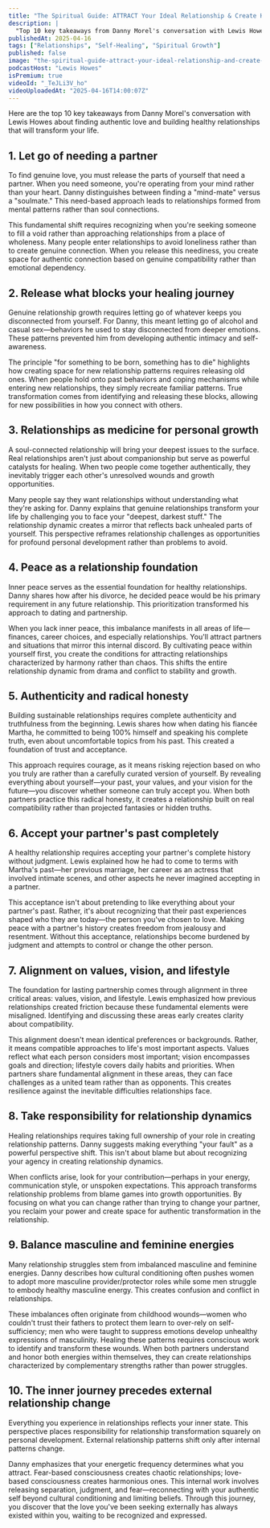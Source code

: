 ```yaml
---
title: "The Spiritual Guide: ATTRACT Your Ideal Relationship & Create Healthy, Lasting Love!"
description: |
  "Top 10 key takeaways from Danny Morel's conversation with Lewis Howes about finding authentic love and building healthy relationships that will transform your life."
publishedAt: 2025-04-16
tags: ["Relationships", "Self-Healing", "Spiritual Growth"]
published: false
image: "the-spiritual-guide-attract-your-ideal-relationship-and-create-healthy-lasting-love.jpg"
podcastHost: "Lewis Howes"
isPremium: true
videoId: "_TeJLi3V_ho"
videoUploadedAt: "2025-04-16T14:00:07Z"
---
```



<PodcastSummaryPageLayout frontmatter={frontmatter}>

Here are the top 10 key takeaways from Danny Morel's conversation with Lewis Howes about finding authentic love and building healthy relationships that will transform your life.

## 1. Let go of needing a partner

To find genuine love, you must release the parts of yourself that need a partner. When you need someone, you're operating from your mind rather than your heart. Danny distinguishes between finding a "mind-mate" versus a "soulmate." This need-based approach leads to relationships formed from mental patterns rather than soul connections.

This fundamental shift requires recognizing when you're seeking someone to fill a void rather than approaching relationships from a place of wholeness. Many people enter relationships to avoid loneliness rather than to create genuine connection. When you release this neediness, you create space for authentic connection based on genuine compatibility rather than emotional dependency.

## 2. Release what blocks your healing journey

Genuine relationship growth requires letting go of whatever keeps you disconnected from yourself. For Danny, this meant letting go of alcohol and casual sex—behaviors he used to stay disconnected from deeper emotions. These patterns prevented him from developing authentic intimacy and self-awareness.

The principle "for something to be born, something has to die" highlights how creating space for new relationship patterns requires releasing old ones. When people hold onto past behaviors and coping mechanisms while entering new relationships, they simply recreate familiar patterns. True transformation comes from identifying and releasing these blocks, allowing for new possibilities in how you connect with others.

## 3. Relationships as medicine for personal growth

A soul-connected relationship will bring your deepest issues to the surface. Real relationships aren't just about companionship but serve as powerful catalysts for healing. When two people come together authentically, they inevitably trigger each other's unresolved wounds and growth opportunities.

Many people say they want relationships without understanding what they're asking for. Danny explains that genuine relationships transform your life by challenging you to face your "deepest, darkest stuff." The relationship dynamic creates a mirror that reflects back unhealed parts of yourself. This perspective reframes relationship challenges as opportunities for profound personal development rather than problems to avoid.

## 4. Peace as a relationship foundation

Inner peace serves as the essential foundation for healthy relationships. Danny shares how after his divorce, he decided peace would be his primary requirement in any future relationship. This prioritization transformed his approach to dating and partnership.

When you lack inner peace, this imbalance manifests in all areas of life—finances, career choices, and especially relationships. You'll attract partners and situations that mirror this internal discord. By cultivating peace within yourself first, you create the conditions for attracting relationships characterized by harmony rather than chaos. This shifts the entire relationship dynamic from drama and conflict to stability and growth.

## 5. Authenticity and radical honesty

Building sustainable relationships requires complete authenticity and truthfulness from the beginning. Lewis shares how when dating his fiancée Martha, he committed to being 100% himself and speaking his complete truth, even about uncomfortable topics from his past. This created a foundation of trust and acceptance.

This approach requires courage, as it means risking rejection based on who you truly are rather than a carefully curated version of yourself. By revealing everything about yourself—your past, your values, and your vision for the future—you discover whether someone can truly accept you. When both partners practice this radical honesty, it creates a relationship built on real compatibility rather than projected fantasies or hidden truths.

## 6. Accept your partner's past completely

A healthy relationship requires accepting your partner's complete history without judgment. Lewis explained how he had to come to terms with Martha's past—her previous marriage, her career as an actress that involved intimate scenes, and other aspects he never imagined accepting in a partner.

This acceptance isn't about pretending to like everything about your partner's past. Rather, it's about recognizing that their past experiences shaped who they are today—the person you've chosen to love. Making peace with a partner's history creates freedom from jealousy and resentment. Without this acceptance, relationships become burdened by judgment and attempts to control or change the other person.

## 7. Alignment on values, vision, and lifestyle

The foundation for lasting partnership comes through alignment in three critical areas: values, vision, and lifestyle. Lewis emphasized how previous relationships created friction because these fundamental elements were misaligned. Identifying and discussing these areas early creates clarity about compatibility.

This alignment doesn't mean identical preferences or backgrounds. Rather, it means compatible approaches to life's most important aspects. Values reflect what each person considers most important; vision encompasses goals and direction; lifestyle covers daily habits and priorities. When partners share fundamental alignment in these areas, they can face challenges as a united team rather than as opponents. This creates resilience against the inevitable difficulties relationships face.

## 8. Take responsibility for relationship dynamics

Healing relationships requires taking full ownership of your role in creating relationship patterns. Danny suggests making everything "your fault" as a powerful perspective shift. This isn't about blame but about recognizing your agency in creating relationship dynamics.

When conflicts arise, look for your contribution—perhaps in your energy, communication style, or unspoken expectations. This approach transforms relationship problems from blame games into growth opportunities. By focusing on what you can change rather than trying to change your partner, you reclaim your power and create space for authentic transformation in the relationship.

## 9. Balance masculine and feminine energies

Many relationship struggles stem from imbalanced masculine and feminine energies. Danny describes how cultural conditioning often pushes women to adopt more masculine provider/protector roles while some men struggle to embody healthy masculine energy. This creates confusion and conflict in relationships.

These imbalances often originate from childhood wounds—women who couldn't trust their fathers to protect them learn to over-rely on self-sufficiency; men who were taught to suppress emotions develop unhealthy expressions of masculinity. Healing these patterns requires conscious work to identify and transform these wounds. When both partners understand and honor both energies within themselves, they can create relationships characterized by complementary strengths rather than power struggles.

## 10. The inner journey precedes external relationship change

Everything you experience in relationships reflects your inner state. This perspective places responsibility for relationship transformation squarely on personal development. External relationship patterns shift only after internal patterns change.

Danny emphasizes that your energetic frequency determines what you attract. Fear-based consciousness creates chaotic relationships; love-based consciousness creates harmonious ones. This internal work involves releasing separation, judgment, and fear—reconnecting with your authentic self beyond cultural conditioning and limiting beliefs. Through this journey, you discover that the love you've been seeking externally has always existed within you, waiting to be recognized and expressed.

</PodcastSummaryPageLayout>

